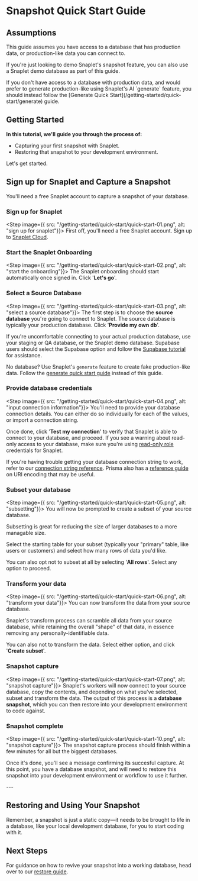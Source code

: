 
# Snapshot Quick Start Guide

## Assumptions
This guide assumes you have access to a database that has production data, or production-like data you can connect to.

If you're just looking to demo Snaplet's snapshot feature, you can also use a Snaplet demo database as part of this guide.

<Callout emoji="🤖">
If you don't have access to a database with production data, and would prefer to generate production-like using Snaplet's AI `generate` feature, you should instead follow the [Generate Quick Start](/getting-started/quick-start/generate) guide.
</Callout>



## Getting Started
**In this tutorial, we'll guide you through the process of:**
* Capturing your first snapshot with Snaplet.
* Restoring that snapshot to your development environment.

Let's get started.

## Sign up for Snaplet and Capture a Snapshot
You'll need a free Snaplet account to capture a snapshot of your database.

<Steps>

### Sign up for Snaplet
<Step image={{ src: "/getting-started/quick-start/quick-start-01.png", alt: "sign up for snaplet"}}>
First off, you'll need a free Snaplet account. Sign up to [Snaplet Cloud](https://app.snaplet.dev).
</Step>

### Start the Snaplet Onboarding
<Step image={{ src: "/getting-started/quick-start/quick-start-02.png", alt: "start the onboarding"}}>
The Snaplet onboarding should start automatically once signed in. Click '**Let's go**'.
</Step>

### Select a Source Database
<Step image={{ src: "/getting-started/quick-start/quick-start-03.png", alt: "select a source database"}}>
The first step is to choose the **source database** you're going to connect to Snaplet. The source database is typically your production database. Click '**Provide my own db**'.

If you're uncomfortable connecting to your actual production database, use your staging or QA database, or the Snaplet demo database. Supabase users should select the Supabase option and follow the [Supabase tutorial](/recipes/supabase) for assistance.

No database? Use Snaplet's `generate` feature to create fake production-like data. Follow the [generate quick start guide](/getting-started/quick-start/generate) instead of this guide.
</Step>

### Provide database credentials
<Step image={{ src: "/getting-started/quick-start/quick-start-04.png", alt: "input connection information"}}>
You'll need to provide your database connection details. You can either do so individually for each of the values, or import a connection string.

Once done, click '**Test my connection**' to verify that Snaplet is able to connect to your database, and proceed. If you see a warning about read-only access to your database, make sure you're using [read-only role](/guides/postgresql/#create-a-read-only-role) credentials for Snaplet.

If you're having trouble getting your database connection string to work, refer to our [connection string reference](/reference/connection-strings). Prisma also has a [reference guide](https://www.prisma.io/dataguide/postgresql/short-guides/connection-uris) on URI encoding that may be useful.
</Step>

### Subset your database
<Step image={{ src: "/getting-started/quick-start/quick-start-05.png", alt: "subsetting"}}>
You will now be prompted to create a subset of your source database.

Subsetting is great for reducing the size of larger databases to a more managable size.

Select the starting table for your subset (typically your "primary" table, like users or customers) and select how many rows of data you'd like.

You can also opt not to subset at all by selecting '**All rows**'. Select any option to proceed.
</Step>

### Transform your data
<Step image={{ src: "/getting-started/quick-start/quick-start-06.png", alt: "transform your data"}}>
You can now transform the data from your source database.

Snaplet's transform process can scramble all data from your source database, while retaining the overall "shape" of that data, in essence removing any personally-identifiable data.

You can also not to transform the data. Select either option, and click '**Create subset**'.

</Step>

### Snapshot capture
<Step image={{ src: "/getting-started/quick-start/quick-start-07.png", alt: "snapshot capture"}}>
Snaplet's workers will now connect to your source database, copy the contents, and depending on what you've selected, subset and transform the data. The output of this process is a **database snapshot**, which you can then restore into your development environment to code against.
</Step>

### Snapshot complete
<Step image={{ src: "/getting-started/quick-start/quick-start-10.png", alt: "snapshot capture"}}>
The snapshot capture process should finish within a few minutes for all but the biggest databases.

Once it's done, you'll see a message confirming its succesful capture. At this point, you have a database snapshot, and will need to restore this snapshot into your development environment or workflow to use it further.
</Step>

</Steps>
---

## Restoring and Using Your Snapshot

Remember, a snapshot is just a static copy—it needs to be brought to life in a database, like your local development database, for you to start coding with it.

## Next Steps
For guidance on how to revive your snapshot into a working database, head over to our [restore guide](/core-concepts/restore).